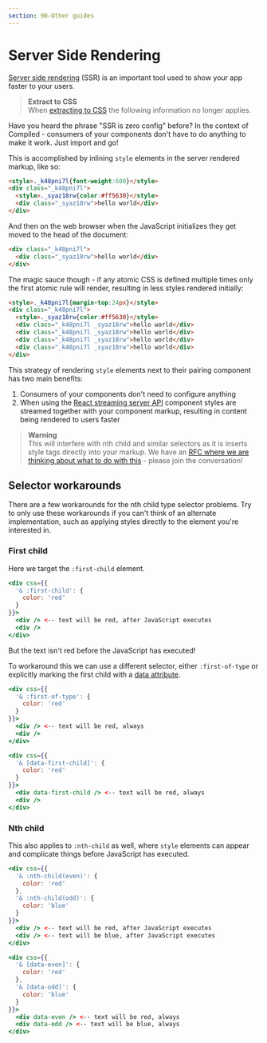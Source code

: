 ```yaml
---
section: 90-Other guides
---
```


# Server Side Rendering

[Server side rendering](https://reactjs.org/docs/react-dom-server.html) (SSR) is an important tool used to show your app faster to your users.

> **Extract to CSS**<br/>
> When [extracting to CSS](/css-extraction-webpack) the following information no longer applies.

Have you heard the phrase "SSR is zero config" before?
In the context of Compiled -
consumers of your components don't have to do anything to make it work.
Just import and go!

This is accomplished by inlining `style` elements in the server rendered markup,
like so:

<!-- prettier-ignore -->
```html
<style>._k48pni7l{font-weight:600}</style>
<div class="_k48pni7l">
  <style>._syaz18rw{color:#ff5630}</style>
  <div class="_syaz18rw">hello world</div>
</div>
```

And then on the web browser when the JavaScript initializes they get moved to the head of the document:

```html
<div class="_k48pni7l">
  <div class="_syaz18rw">hello world</div>
</div>
```

The magic sauce though -
if any atomic CSS is defined multiple times only the first atomic rule will render,
resulting in less styles rendered initially:

<!-- prettier-ignore -->
```html
<style>._k48pni7l{margin-top:24px}</style>
<div class="_k48pni7l">
  <style>._syaz18rw{color:#ff5630}</style>
  <div class="_k48pni7l _syaz18rw">hello world</div>
  <div class="_k48pni7l _syaz18rw">hello world</div>
  <div class="_k48pni7l _syaz18rw">hello world</div>
  <div class="_k48pni7l _syaz18rw">hello world</div>
</div>
```

This strategy of rendering `style` elements next to their pairing component has two main benefits:

1. Consumers of your components don't need to configure anything
1. When using the [React streaming server API](https://reactjs.org/docs/react-dom-server.html#rendertonodestream) component styles are streamed together with your component markup,
   resulting in content being rendered to users faster

> **Warning** <br /> This will interfere with nth child and similar selectors as it is inserts style tags directly into your markup.
> We have an [RFC where we are thinking about what to do with this](https://github.com/atlassian-labs/compiled/issues/31) - please join the conversation!

## Selector workarounds

There are a few workarounds for the nth child type selector problems.
Try to only use these workarounds if you can't think of an alternate implementation,
such as applying styles directly to the element you're interested in.

### First child

Here we target the `:first-child` element.

```jsx
<div css={{
  '& :first-child': {
    color: 'red'
  }
}}>
  <div /> <-- text will be red, after JavaScript executes
  <div />
</div>
```

But the text isn't red before the JavaScript has executed!

To workaround this we can use a different selector,
either `:first-of-type` or explicitly marking the first child with a [data attribute](https://developer.mozilla.org/en-US/docs/Learn/HTML/Howto/Use_data_attributes).

```jsx
<div css={{
  '& :first-of-type': {
    color: 'red'
  }
}}>
  <div /> <-- text will be red, always
  <div />
</div>
```

```jsx
<div css={{
  '& [data-first-child]': {
    color: 'red'
  }
}}>
  <div data-first-child /> <-- text will be red, always
  <div />
</div>
```

### Nth child

This also applies to `:nth-child` as well,
where `style` elements can appear and complicate things before JavaScript has executed.

```jsx
<div css={{
  '& :nth-child(even)': {
    color: 'red'
  },
  '& :nth-child(odd)': {
    color: 'blue'
  }
}}>
  <div /> <-- text will be red, after JavaScript executes
  <div /> <-- text will be blue, after JavaScript executes
</div>
```

```jsx
<div css={{
  '& [data-even]': {
    color: 'red'
  },
  '& [data-odd]': {
    color: 'blue'
  }
}}>
  <div data-even /> <-- text will be red, always
  <div data-odd /> <-- text will be blue, always
</div>
```
